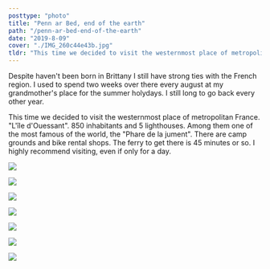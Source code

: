 ```yaml
---
posttype: "photo"
title: "Penn ar Bed, end of the earth"
path: "/penn-ar-bed-end-of-the-earth"
date: "2019-8-09"
cover: "./IMG_260c44e43b.jpg"
tldr: "This time we decided to visit the westernmost place of metropolitan France. L'île d'Ouessant. 850 inhabitants and 5 lighthouses."
---
```



Despite haven't been born in Brittany I still have strong ties with the French region. I used to spend two weeks over there every august at my grandmother's place for the summer holydays. I still long to go back every other year. 

This time we decided to visit the westernmost place of metropolitan France. "L'île d'Ouessant". 850 inhabitants and 5 lighthouses. Among them one of the most famous of the world, the "Phare de la jument". There are camp grounds and bike rental shops. The ferry to get there is 45 minutes or so. I highly recommend visiting, even if only for a day. 

![](./IMG_d204ccafa6.jpg) 

![](./IMG_06f3c71c8c.jpg) 

![](./IMG_260c44e43b.jpg) 

![](./IMG_902962b8d7.jpg) 

![](./IMG_c92ee5529a.jpg) 

![](./IMG_b66b2945ff.jpg) 

![](./IMG_d51fe35e9d.jpg) 
